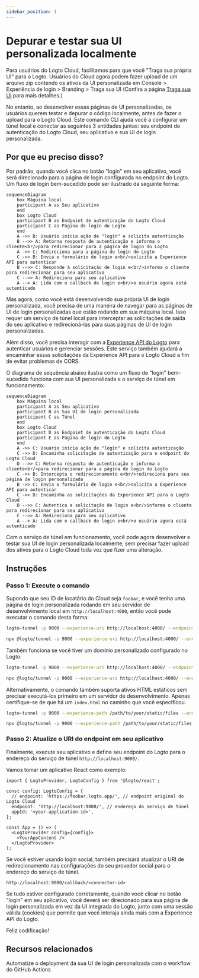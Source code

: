 ```yaml
---
sidebar_position: 1
---
```



# Depurar e testar sua UI personalizada localmente

Para usuários do Logto Cloud, facilitamos para que você "Traga sua própria UI" para o Logto. Usuários do Cloud agora podem fazer upload de um arquivo zip contendo os ativos da UI personalizada em <CloudLink to="/sign-in-experience/branding">Console > Experiência de login > Branding > Traga sua UI</CloudLink> (Confira a página [Traga sua UI](/customization/bring-your-ui) para mais detalhes.)

No entanto, ao desenvolver essas páginas de UI personalizadas, os usuários querem testar e depurar o código localmente, antes de fazer o upload para o Logto Cloud. Este comando CLI ajuda você a configurar um túnel local e conectar as seguintes 3 entidades juntas:
seu endpoint de autenticação do Logto Cloud, seu aplicativo e sua UI de login personalizada.

## Por que eu preciso disso?

Por padrão, quando você clica no botão "login" em seu aplicativo, você será direcionado para a página de login configurada no endpoint do Logto. Um fluxo de login bem-sucedido pode ser ilustrado da seguinte forma:

```mermaid
sequenceDiagram
    box Máquina local
    participant A as Seu aplicativo
    end
    box Logto Cloud
    participant B as Endpoint de autenticação do Logto Cloud
    participant C as Página de login do Logto
    end
    A ->> B: Usuário inicia ação de "login" e solicita autenticação
    B -->> A: Retorna resposta de autenticação e informa o cliente<br/>para redirecionar para a página de login do Logto
    A ->> C: Redireciona para a página de login do Logto
    C ->> B: Envia o formulário de login e<br/>solicita a Experience API para autenticar
    B -->> C: Responde à solicitação de login e<br/>informa o cliente para redirecionar para seu aplicativo
    C -->> A: Redireciona para seu aplicativo
    A --> A: Lida com o callback de login e<br/>o usuário agora está autenticado
```

Mas agora, como você está desenvolvendo sua própria UI de login personalizada, você precisa de uma maneira de navegar para as páginas de UI de login personalizadas que estão rodando em sua máquina local.
Isso requer um serviço de túnel local para interceptar as solicitações de saída do seu aplicativo e redirecioná-las para suas páginas de UI de login personalizadas.

Além disso, você precisa interagir com a [Experience API do Logto](https://openapi.logto.io/group/endpoint-experience) para autenticar usuários e gerenciar sessões.
Este serviço também ajudará a encaminhar essas solicitações da Experience API para o Logto Cloud a fim de evitar problemas de CORS.

O diagrama de sequência abaixo ilustra como um fluxo de "login" bem-sucedido funciona com sua UI personalizada e o serviço de túnel em funcionamento:

```mermaid
sequenceDiagram
    box Máquina local
    participant A as Seu aplicativo
    participant B as Sua UI de login personalizada
    participant C as Túnel
    end
    box Logto Cloud
    participant D as Endpoint de autenticação do Logto Cloud
    participant E as Página de login do Logto
    end
    A ->> C: Usuário inicia ação de "login" e solicita autenticação
    C ->> D: Encaminha solicitação de autenticação para o endpoint do Logto Cloud
    D -->> C: Retorna resposta de autenticação e informa o cliente<br/>para redirecionar para a página de login do Logto
    C ->> B: Intercepta o redirecionamento e<br/>redireciona para sua página de login personalizada
    B ->> C: Envia o formulário de login e<br/>solicita a Experience API para autenticar
    C ->> D: Encaminha as solicitações da Experience API para o Logto Cloud
    D -->> C: Autentica a solicitação de login e<br/>informa o cliente para redirecionar para seu aplicativo
    C -->> A: Redireciona para seu aplicativo
    A --> A: Lida com o callback de login e<br/>o usuário agora está autenticado
```

Com o serviço de túnel em funcionamento, você pode agora desenvolver e testar sua UI de login personalizada localmente, sem precisar fazer upload dos ativos para o Logto Cloud toda vez que fizer uma alteração.

## Instruções

### Passo 1: Execute o comando

Supondo que seu ID de locatário do Cloud seja `foobar`, e você tenha uma página de login personalizada rodando em seu servidor de desenvolvimento local em `http://localhost:4000`, então você pode executar o comando desta forma:

<Tabs groupId="cmd">

  <TabItem value="cli" label="CLI">

```bash
logto-tunnel -p 9000 --experience-uri http://localhost:4000/ --endpoint https://foobar.logto.app/
```

  </TabItem>
  <TabItem value="npx" label="npx">

```bash
npx @logto/tunnel -p 9000 --experience-uri http://localhost:4000/ --endpoint https://foobar.logto.app/
```

  </TabItem>

</Tabs>

Também funciona se você tiver um domínio personalizado configurado no Logto:

<Tabs groupId="cmd">

  <TabItem value="cli" label="CLI">

```bash
logto-tunnel -p 9000 --experience-uri http://localhost:4000/ --endpoint https://your.custom.domain/
```

  </TabItem>
  <TabItem value="npx" label="npx">

```bash
npx @logto/tunnel -p 9000 --experience-uri http://localhost:4000/ --endpoint https://your.custom.domain/
```

  </TabItem>

</Tabs>

Alternativamente, o comando também suporta ativos HTML estáticos sem precisar executá-los primeiro em um servidor de desenvolvimento. Apenas certifique-se de que há um `index.html` no caminho que você especificou.

<Tabs groupId="cmd">

  <TabItem value="cli" label="CLI">

```bash
logto-tunnel -p 9000 --experience-path /path/to/your/static/files --endpoint https://foobar.logto.app/
```

  </TabItem>
  <TabItem value="npx" label="npx">

```bash
npx @logto/tunnel -p 9000 --experience-path /path/to/your/static/files --endpoint https://foobar.logto.app/
```

  </TabItem>

</Tabs>

### Passo 2: Atualize o URI do endpoint em seu aplicativo

Finalmente, execute seu aplicativo e defina seu endpoint do Logto para o endereço do serviço de túnel `http://localhost:9000/`.

Vamos tomar um aplicativo React como exemplo:

```tsx title=App.tsx
import { LogtoProvider, LogtoConfig } from '@logto/react';

const config: LogtoConfig = {
  // endpoint: 'https://foobar.logto.app/', // endpoint original do Logto Cloud
  endpoint: 'http://localhost:9000/', // endereço do serviço de túnel
  appId: '<your-application-id>',
};

const App = () => (
  <LogtoProvider config={config}>
    <YourAppContent />
  </LogtoProvider>
);
```

Se você estiver usando login social, também precisará atualizar o URI de redirecionamento nas configurações do seu provedor social para o endereço do serviço de túnel.

```
http://localhost:9000/callback/<connector-id>
```

Se tudo estiver configurado corretamente, quando você clicar no botão "login" em seu aplicativo, você deverá ser direcionado para sua página de login personalizada em vez da UI integrada do Logto, junto com uma sessão válida (cookies) que permite que você interaja ainda mais com a Experience API do Logto.

Feliz codificação!

## Recursos relacionados

<Url href="https://blog.logto.io/automate-custom-sign-in-ui-deployment-with-github-actions">
  Automatize o deployment da sua UI de login personalizada com o workflow do GitHub Actions
</Url>
